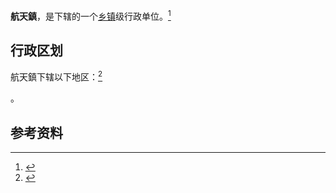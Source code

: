 {{中国乡级行政区|62/09/21/105/000}}

'''航天鎮'''，是{{PRC admin/fullname|62/09/21/105/000|3}}下辖的一个[[乡镇|乡镇]]级行政单位。<ref>{{PRC admin/ref sgc|{{PRC admin/parent|62/09/21/105/000}}}}</ref>

== 行政区划 ==

航天鎮下辖以下地区：<ref>{{PRC admin/ref sgc|62/09/21/105/000}}</ref>

{{PRC admin/children|62/09/21/105/000}}。

== 参考资料 ==

{{reflist}}

{{行政区划小作品}}
{{PRC admin/navcat|62/09/21/105/000}}